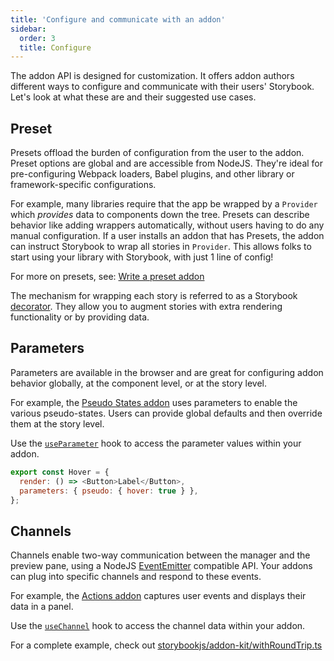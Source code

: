 ```yaml
---
title: 'Configure and communicate with an addon'
sidebar:
  order: 3
  title: Configure
---
```


The addon API is designed for customization. It offers addon authors different ways to configure and communicate with their users' Storybook. Let's look at what these are and their suggested use cases.

## Preset

Presets offload the burden of configuration from the user to the addon. Preset options are global and are accessible from NodeJS. They're ideal for pre-configuring Webpack loaders, Babel plugins, and other library or framework-specific configurations.

For example, many libraries require that the app be wrapped by a `Provider` which *provides* data to components down the tree. Presets can describe behavior like adding wrappers automatically, without users having to do any manual configuration. If a user installs an addon that has Presets, the addon can instruct Storybook to wrap all stories in `Provider`. This allows folks to start using your library with Storybook, with just 1 line of config!

For more on presets, see: [Write a preset addon](./writing-presets.md)

The mechanism for wrapping each story is referred to as a Storybook [decorator](../writing-stories/decorators.md). They allow you to augment stories with extra rendering functionality or by providing data.

## Parameters

Parameters are available in the browser and are great for configuring addon behavior globally, at the component level, or at the story level.

For example, the [Pseudo States addon](https://storybook.js.org/addons/storybook-addon-pseudo-states) uses parameters to enable the various pseudo-states. Users can provide global defaults and then override them at the story level.

Use the [`useParameter`](./addons-api.md#useparameter) hook to access the parameter values within your addon.

```js
export const Hover = {
  render: () => <Button>Label</Button>,
  parameters: { pseudo: { hover: true } },
};
```

## Channels

Channels enable two-way communication between the manager and the preview pane, using a NodeJS [EventEmitter](https://nodejs.org/api/events.html) compatible API. Your addons can plug into specific channels and respond to these events.

For example, the [Actions addon](https://storybook.js.org/addons/@storybook/addon-actions) captures user events and displays their data in a panel.

Use the [`useChannel`](./addons-api.md#usechannel) hook to access the channel data within your addon.

For a complete example, check out [storybookjs/addon-kit/withRoundTrip.ts](https://github.com/storybookjs/addon-kit/blob/main/src/withRoundTrip.ts)
